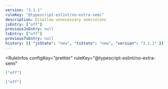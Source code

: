 ```yaml
---
version: "3.1.1"
ruleKey: "@typescript-eslint/no-extra-semi"
description: Disallow unnecessary semicolons
jsEntry: ["off"]
previousJsEntry: null
tsEntry: ["off"]
previousTsEntry: null
history: [{ "jsState": "new", "tsState": "new", "version": "3.1.1" }]
---
```


<RuleInfos 
  configKey="prettier" 
  ruleKey="@typescript-eslint/no-extra-semi" 
>

```json
["off"]
```

```json
["off"]
```

</RuleInfos>
